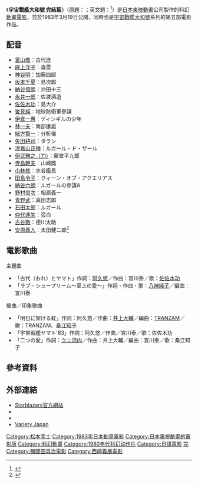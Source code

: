{{expand|time=2013-05-08T10:21:28+00:00}}
{{Infobox Film
| name = 宇宙戰艦大和號 完結篇<br><small>宇宙戦艦ヤマト・完結編</small>
| image = 
| caption = 
| director = [[勝間田具治|勝間田具治]]<br>[[西崎義展|西崎義展]]
| producer = 
| writer = [[松本零士|松本零士]]
| music   = [[羽田健太郎|羽田健太郎]]
| starring = [[富山敬|富山敬]]<br>[[麻上洋子|麻上洋子]]<br>[[納谷悟朗|納谷悟朗]]
| distributor = [[東映動畫|東映動畫]]
| released = 1983年3月19日（35mm）<br>1983年11月5日（70mm）<br>1985年8月10日（特別篇）
| runtime = 165分鐘（35mm）<br>175分鐘（70mm）<ref>{{Cite web |url=http://product.bandaivisual.co.jp/web_service/shop_product_info.asp?item_no=BCBA-3711 |title=Bandai Visual |access-date=2012-03-24 |archive-date=2012-02-23 |archive-url=https://web.archive.org/web/20120223085403/http://product.bandaivisual.co.jp/web_service/shop_product_info.asp?item_no=BCBA-3711 |dead-url=yes }}</ref>
| country = {{JPN}}
| language = 日語
| preceded_by = [[永遠的大和號|永遠的大和號]]
| followed_by = [[宇宙戰艦大和號_復活篇|宇宙戰艦大和號 復活篇]]
| budget = 
| gross = 
}}
《'''宇宙戰艦大和號 完結篇'''》（原題：'''{{lang|ja|宇宙戦艦ヤマト 完結編}}'''；英文題：'''{{lang|en|Final Yamato}}'''<ref>{{cite news |title=Not quite yamato |work=StarBlazers.com |date= |url=http://www.starblazers.com/html.php?page_id=402 |accessdate=2010-02-02 |deadurl=yes |archiveurl=https://web.archive.org/web/20120915202201/http://www.starblazers.com/html.php?page_id=402 |archivedate=2012-09-15 }}</ref>）是[[日本|日本]][[東映動畫|東映動畫]]公司製作的科幻[[動畫電影|動畫電影]]，並於1983年3月19日公開，同時也是[[宇宙戰艦大和號|宇宙戰艦大和號]]系列的第五部電影作品。

==配音==
*[[富山敬|富山敬]]：古代進
*[[麻上洋子|麻上洋子]]：森雪
*[[神谷明|神谷明]]：加藤四郎
*[[坂本千夏|坂本千夏]]：島次郎
*[[納谷悟朗|納谷悟朗]]：沖田十三
*[[永井一郎|永井一郎]]：佐渡酒造
*[[佐佐木功|佐佐木功]]：島大介
*[[筈見純|筈見純]]：地球防衛軍參謀
*[[伊倉一惠|伊倉一惠]]：ディンギルの少年
*[[林一夫|林一夫]]：南部康雄
*[[緒方賢一|緒方賢一]]：分析儀
*[[矢田耕司|矢田耕司]]：タラン
*[[津嘉山正種|津嘉山正種]]：ルガール・ド・ザール
*[[伊武雅之|伊武雅之（刀）]]：藤堂平九郎
*[[寺島幹夫|寺島幹夫]]：山崎獎
*[[小林修|小林修]]：水谷艦長
*[[田島令子|田島令子]]：クィーン・オブ・アクエリアス
*[[納谷六朗|納谷六朗]]：ルガールの參謀A
*[[野村信次|野村信次]]：相原義一
*[[青野武|青野武]]：真田志郎
*[[石田太郎|石田太郎]]：ルガール
*[[仲代達矢|仲代達矢]]：旁白
*[[古谷徹|古谷徹]]：德川太助
*[[安原義人|安原義人]]：太田健二郎<ref>{{cite news 
 |title=FINAL VOICES 
 |work=StarBlazers.com 
 |date= 
 |url=http://www.starblazers.com/html.php?page_id=50 
 |accessdate=2008-09-10 
 |deadurl=yes 
 |archiveurl=https://web.archive.org/web/20120402064237/http://www.starblazers.com/html.php?page_id=50 
 |archivedate=2012-04-02 
 }}</ref>

==電影歌曲==
;主題曲
*「古代（おれ）とヤマト」作詞：[[阿久悠|阿久悠]]／作曲：宮川泰／歌：[[佐佐木功|佐佐木功]]
*「ラブ・シュープリーム〜至上の愛〜」作詞・作曲・歌：[[八神純子|八神純子]]／編曲：宮川泰

;插曲／印象歌曲　
*「明日に架ける虹」作詞：阿久悠／作曲：[[井上大輔|井上大輔]]／編曲：[[TRANZAM|TRANZAM]]／歌：TRANZAM、[[桑江知子|桑江知子]]
*「宇宙戦艦ヤマト'83」作詞：阿久悠／作曲／宮川泰／歌：佐佐木功
*「二つの愛」作詞：[[クニ河内|クニ河内]]／作曲：井上大輔／編曲：宮川泰／歌：桑江知子

==參考資料==
{{reflist}}

==外部連結==
* [https://web.archive.org/web/20120214175254/http://www.starblazers.com/department.php?page_id=120 Starblazers官方網站]
* {{ann|anime|3645}}
* {{IMDb title|0140648}}
* [http://search.varietyjapan.com/moviedb/cinema_17292.html Variety Japan]{{jp icon}}

{{宇宙戰艦大和號系列}}

{{DEFAULTSORT:Uchuu Senkan Yamato Kanketsu Hen}}
[[Category:松本零士|Category:松本零士]]
[[Category:1983年日本動畫電影|Category:1983年日本動畫電影]]
[[Category:日本電視動畫的電影版|Category:日本電視動畫的電影版]]
[[Category:科幻動畫|Category:科幻動畫]]
[[Category:1980年代科幻动作片|Category:1980年代科幻动作片]]
[[Category:日語電影|Category:日語電影]]
[[Category:宇宙戰艦大和號|完]]
[[Category:勝間田具治電影|Category:勝間田具治電影]]
[[Category:西崎義展電影|Category:西崎義展電影]]